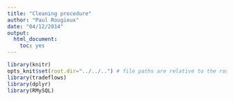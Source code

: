 ```yaml
---
title: "Cleaning procedure"
author: "Paul Rougieux"
date: "04/12/2014"
output: 
  html_document:
    toc: yes
---
```


```r
library(knitr)
opts_knit$set(root.dir="../../..") # file paths are relative to the root of the project directory
library(tradeflows)
library(dplyr)
library(RMySQL)
``` 



```r

``` 
